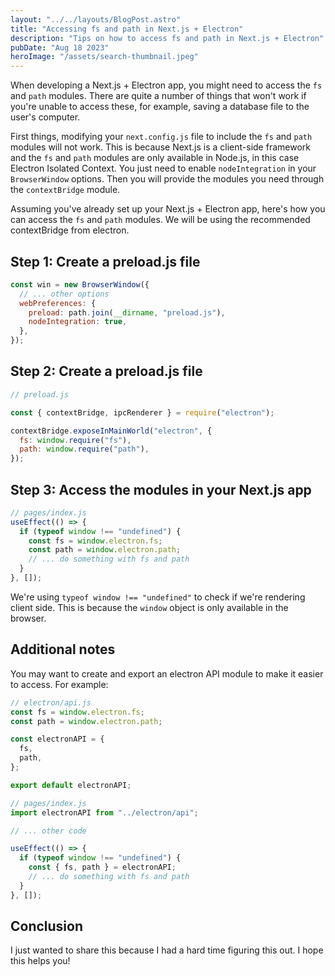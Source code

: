 ```yaml
---
layout: "../../layouts/BlogPost.astro"
title: "Accessing fs and path in Next.js + Electron"
description: "Tips on how to access fs and path in Next.js + Electron"
pubDate: "Aug 18 2023"
heroImage: "/assets/search-thumbnail.jpeg"
---
```


When developing a Next.js + Electron app, you might need to access the `fs` and `path`
modules. There are quite a number of things that won't work if you're unable to access
these, for example, saving a database file to the user's computer.

First things, modifying your `next.config.js` file to include the `fs` and `path` modules
will not work. This is because Next.js is a client-side framework and the `fs` and `path`
modules are only available in Node.js, in this case Electron Isolated Context. You just need
to enable `nodeIntegration` in your `BrowserWindow` options. Then you will provide the modules
you need through the `contextBridge` module.

Assuming you've already set up your Next.js + Electron app, here's how you can access
the `fs` and `path` modules. We will be using the recommended contextBridge from electron.

## Step 1: Create a preload.js file

```js
const win = new BrowserWindow({
  // ... other options
  webPreferences: {
    preload: path.join(__dirname, "preload.js"),
    nodeIntegration: true,
  },
});
```

## Step 2: Create a preload.js file

```js
// preload.js

const { contextBridge, ipcRenderer } = require("electron");

contextBridge.exposeInMainWorld("electron", {
  fs: window.require("fs"),
  path: window.require("path"),
});
```

## Step 3: Access the modules in your Next.js app

```js
// pages/index.js
useEffect(() => {
  if (typeof window !== "undefined") {
    const fs = window.electron.fs;
    const path = window.electron.path;
    // ... do something with fs and path
  }
}, []);
```

We're using `typeof window !== "undefined"` to check if we're rendering client side.
This is because the `window` object is only available in the browser.

## Additional notes

You may want to create and export an electron API module to make it easier to access.
For example:

```js
// electron/api.js
const fs = window.electron.fs;
const path = window.electron.path;

const electronAPI = {
  fs,
  path,
};

export default electronAPI;
```

```js
// pages/index.js
import electronAPI from "../electron/api";

// ... other code

useEffect(() => {
  if (typeof window !== "undefined") {
    const { fs, path } = electronAPI;
    // ... do something with fs and path
  }
}, []);
```

## Conclusion

I just wanted to share this because I had a hard time figuring this out. I hope this helps you!
